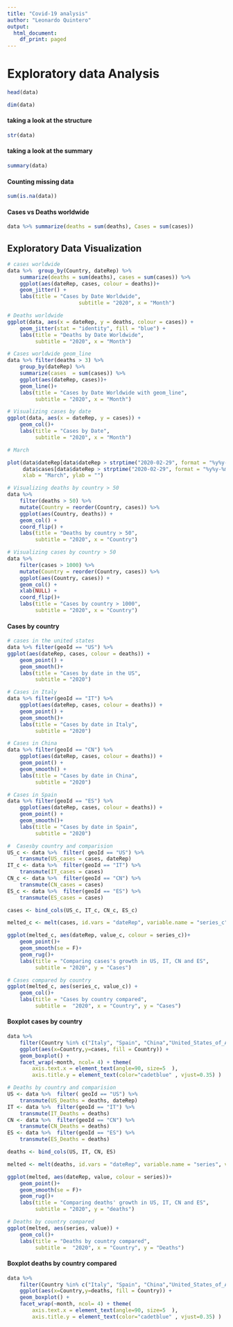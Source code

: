 ```yaml
---
title: "Covid-19 analysis"
author: "Leonardo Quintero"
output:
  html_document:
    df_print: paged
---
```

 
# Exploratory data Analysis ####

```r
head(data)
```
```r
dim(data)
```

#### taking a look at the structure
```r
str(data)
```

#### taking a look at the summary
```r
summary(data)
```

#### Counting missing data
```r
sum(is.na(data))
```

#### Cases vs Deaths worldwide
```r

data %>% summarize(deaths = sum(deaths), Cases = sum(cases))
```

## Exploratory Data Visualization ####
```r
# cases worldwide
data %>%  group_by(Country, dateRep) %>% 
    summarize(deaths = sum(deaths), cases = sum(cases)) %>% 
    ggplot(aes(dateRep, cases, colour = deaths))+
    geom_jitter() +
    labs(title = "Cases by Date Worldwide",
                       subtitle = "2020", x = "Month")
```


```r
# Deaths worldwide
ggplot(data, aes(x = dateRep, y = deaths, colour = cases)) +
    geom_jitter(stat = "identity", fill = "blue") +
    labs(title = "Deaths by Date Worldwide",
         subtitle = "2020", x = "Month")
```

```r

# Cases worldwide geom_line
data %>% filter(deaths > 3) %>% 
    group_by(dateRep) %>% 
    summarize(cases  = sum(cases)) %>% 
    ggplot(aes(dateRep, cases))+
    geom_line()+
    labs(title = "Cases by Date Worldwide with geom_line",
         subtitle = "2020", x = "Month")
```

```r

# Visualizing cases by date
ggplot(data, aes(x = dateRep, y = cases)) +
    geom_col()+
    labs(title = "Cases by Date",
         subtitle = "2020", x = "Month")
```

```r
# March

plot(data$dateRep[data$dateRep > strptime("2020-02-29", format = "%y%y-%m-%d")], 
     data$cases[data$dateRep > strptime("2020-02-29", format = "%y%y-%m-%d")], las = 1,
     xlab = "March", ylab = "")
```




```r

# Visualizing deaths by country > 50
data %>%
    filter(deaths > 50) %>%
    mutate(Country = reorder(Country, cases)) %>%
    ggplot(aes(Country, deaths)) +
    geom_col() +
    coord_flip() +
    labs(title = "Deaths by country > 50",
         subtitle = "2020", x = "Country")
```

```r

# Visualizing cases by country > 50
data %>%
    filter(cases > 1000) %>%
    mutate(Country = reorder(Country, cases)) %>%
    ggplot(aes(Country, cases)) +
    geom_col() +
    xlab(NULL) +
    coord_flip()+
    labs(title = "Cases by country > 1000",
         subtitle = "2020", x = "Country")
```

#### Cases by country ####

```r
# cases in the united states
data %>% filter(geoId == "US") %>% 
ggplot(aes(dateRep, cases, colour = deaths)) +
    geom_point() +
    geom_smooth()+
    labs(title = "Cases by date in the US", 
         subtitle = "2020")
```

```r
# Cases in Italy
data %>% filter(geoId == "IT") %>% 
    ggplot(aes(dateRep, cases, colour = deaths)) +
    geom_point() +
    geom_smooth()+
    labs(title = "Cases by date in Italy", 
         subtitle = "2020")
```

```r
# Cases in China
data %>% filter(geoId == "CN") %>% 
    ggplot(aes(dateRep, cases, colour = deaths)) +
    geom_point() +
    geom_smooth() +
    labs(title = "Cases by date in China", 
         subtitle = "2020")
```

```r
# Cases in Spain
data %>% filter(geoId == "ES") %>% 
    ggplot(aes(dateRep, cases, colour = deaths)) +
    geom_point() +
    geom_smooth()+
    labs(title = "Cases by date in Spain", 
         subtitle = "2020")
```

```r

#  Casesby country and comparision
US_c <- data %>%  filter( geoId == "US") %>% 
    transmute(US_cases = cases, dateRep)
IT_c <- data %>%  filter(geoId == "IT") %>% 
    transmute(IT_cases = cases)
CN_c <- data %>%  filter(geoId == "CN") %>% 
    transmute(CN_cases = cases)
ES_c <- data %>%  filter(geoId == "ES") %>% 
    transmute(ES_cases = cases)

cases <- bind_cols(US_c, IT_c, CN_c, ES_c)

melted_c <- melt(cases, id.vars = "dateRep", variable.name = "series_c", value.name = "value_c")

ggplot(melted_c, aes(dateRep, value_c, colour = series_c))+
    geom_point()+
    geom_smooth(se = F)+
    geom_rug()+
    labs(title = "Comparing cases's growth in US, IT, CN and ES", 
         subtitle = "2020", y = "Cases")
```

```r
# Cases compared by country
ggplot(melted_c, aes(series_c, value_c)) +
    geom_col()+
    labs(title = "Cases by country compared", 
         subtitle =  "2020", x = "Country", y = "Cases")
```


#### Boxplot cases by country
```r

data %>%
    filter(Country %in% c("Italy", "Spain", "China","United_States_of_America")) %>%
    ggplot(aes(x=Country,y=cases, fill = Country)) +
    geom_boxplot() + 
    facet_wrap(~month, ncol= 4) + theme(
        axis.text.x = element_text(angle=90, size=5  ),
        axis.title.y = element_text(color="cadetblue" , vjust=0.35) )
```




```r

# Deaths by country and comparision
US <- data %>%  filter( geoId == "US") %>% 
    transmute(US_Deaths = deaths, dateRep)
IT <- data %>%  filter(geoId == "IT") %>% 
    transmute(IT_Deaths = deaths)
CN <- data %>%  filter(geoId == "CN") %>% 
    transmute(CN_Deaths = deaths)
ES <- data %>%  filter(geoId == "ES") %>% 
    transmute(ES_Deaths = deaths)

deaths <- bind_cols(US, IT, CN, ES)

melted <- melt(deaths, id.vars = "dateRep", variable.name = "series", value.name = "value")

ggplot(melted, aes(dateRep, value, colour = series))+
    geom_point()+
    geom_smooth(se = F)+
    geom_rug()+
    labs(title = "Comparing deaths' growth in US, IT, CN and ES", 
         subtitle = "2020", y = "deaths")
```



```r

# Deaths by country compared
ggplot(melted, aes(series, value)) +
    geom_col()+
    labs(title = "Deaths by country compared", 
         subtitle =  "2020", x = "Country", y = "Deaths")
```

#### Boxplot deaths by country compared

```r
data %>%
    filter(Country %in% c("Italy", "Spain", "China","United_States_of_America")) %>%
    ggplot(aes(x=Country,y=deaths, fill = Country)) +
    geom_boxplot() + 
    facet_wrap(~month, ncol= 4) + theme(
        axis.text.x = element_text(angle=90, size=5  ),
        axis.title.y = element_text(color="cadetblue" , vjust=0.35) )
```

